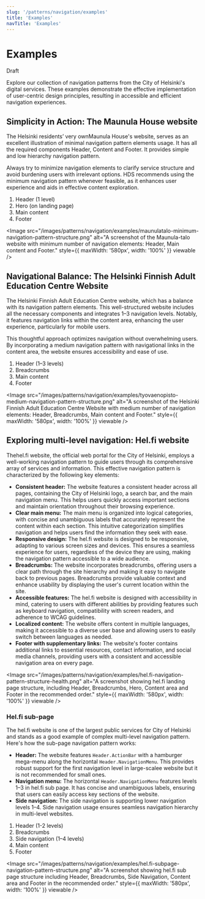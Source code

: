 ```yaml
---
slug: '/patterns/navigation/examples'
title: 'Examples'
navTitle: 'Examples'
---
```



# Examples

<StatusLabel type="error">Draft</StatusLabel>

<LeadParagraph>
  Explore our collection of navigation patterns from the City of Helsinki's digital services. These examples demonstrate the effective implementation of user-centric design principles, resulting in accessible and efficient navigation experiences.
</LeadParagraph>

## Simplicity in Action: The Maunula House website

The Helsinki residents’ very own<ExternalLink href="https://maunulatalo.hel.fi/">Maunula House's website</ExternalLink>, serves as an excellent illustration of minimal navigation pattern elements usage. It has all the required components Header, Content and Footer. It provides simple and low hierarchy navigation pattern.

Always try to minimize navigation elements to clarify service structure and avoid burdening users with irrelevant options. HDS recommends using the minimum navigation pattern whenever feasible, as it enhances user experience and aids in effective content exploration.

1. Header (1 level)
2. Hero (on landing page)
3. Main content
4. Footer

<Image
  src="/images/patterns/navigation/examples/maunulatalo-minimum-navigation-pattern-structure.png"
  alt="A screenshot of the Maunula-talo website with minimum number of navigation elements: Header, Main content and Footer."
  style={{ maxWidth: '580px', width: '100%' }}
  viewable
/>

## Navigational Balance: The Helsinki Finnish Adult Education Centre Website

The <ExternalLink href="https://tyovaenopisto.hel.fi/">Helsinki Finnish Adult Education Centre website</ExternalLink>, which has a balance with its navigation pattern elements. This well-structured website includes all the necessary components and integrates 1–3 navigation levels. Notably, it features navigation links within the content area, enhancing the user experience, particularly for mobile users.

This thoughtful approach optimizes navigation without overwhelming users. By incorporating a medium navigation pattern with navigational links in the content area, the website ensures accessibility and ease of use.

1. Header (1–3 levels)
2. Breadcrumbs
3. Main content
4. Footer

<Image
  src="/images/patterns/navigation/examples/tyovaenopisto-medium-navigation-pattern-structure.png"
  alt="A screenshot of the Helsinki Finnish Adult Education Centre Website with medium number of navigation elements: Header, Breadcrumbs, Main content and Footer."
  style={{ maxWidth: '580px', width: '100%' }}
  viewable
/>

## Exploring multi-level navigation: Hel.fi website

The<ExternalLink href="https://hel.fi">hel.fi website</ExternalLink>, the official web portal for the City of Helsinki, employs a well-working navigation pattern to guide users through its comprehensive array of services and information. This effective navigation pattern is characterized by the following key elements:

<ul style={{ marginBottom: 0 }}>
    <li>
      <strong>Consistent header:</strong> The website features a consistent header across all pages, containing the City of Helsinki logo, a search bar, and the main navigation menu. This helps users quickly access important sections and maintain orientation throughout their browsing experience.
    </li>
    <li>
      <strong>Clear main menu:</strong> The main menu is organized into logical categories, with concise and unambiguous labels that accurately represent the content within each section. This intuitive categorization simplifies navigation and helps users find the information they seek with ease.
    </li>
    <li>
      <strong>Responsive design:</strong> The hel.fi website is designed to be responsive, adapting to various screen sizes and devices. This ensures a seamless experience for users, regardless of the device they are using, making the navigation pattern accessible to a wide audience.
    </li>
    <li>
      <strong>Breadcrumbs:</strong> The website incorporates breadcrumbs, offering users a clear path through the site hierarchy and making it easy to navigate back to previous pages. Breadcrumbs provide valuable context and enhance usability by displaying the user's current location within the site.
    </li>
    <li>
      <strong>Accessible features:</strong> The hel.fi website is designed with accessibility in mind, catering to users with different abilities by providing features such as keyboard navigation, compatibility with screen readers, and adherence to WCAG guidelines.
    </li>
    <li>
      <strong>Localized content:</strong> The website offers content in multiple languages, making it accessible to a diverse user base and allowing users to easily switch between languages as needed.
    </li>
    <li>
      <strong>Footer with supplementary links:</strong> The website's footer contains additional links to essential resources, contact information, and social media channels, providing users with a consistent and accessible navigation area on every page.
    </li>
</ul>

<Image
  src="/images/patterns/navigation/examples/hel.fi-navigation-pattern-structure-health.png"
  alt="A screenshot showing hel.fi landing page structure, including Header, Breadcrumbs, Hero, Content area and Footer in the recommended order."
  style={{ maxWidth: '580px', width: '100%' }}
  viewable
/>

### Hel.fi sub-page

The hel.fi website is one of the largest public services for City of Helsinki and stands as a good example of complex multi-level navigation pattern. Here's how the sub-page navigation pattern works:
- **Header:** The website features `Header.ActionBar` with a hamburger mega-menu along the horizontal `Header.NavigationMenu`. This provides robust support for the first navigation level in large-scalee website but it is not recommended for small ones.
- **Navigation menu:** The horizontal `Header.NavigationMenu` features levels 1–3 in hel.fi sub page. It has concise and unambiguous labels, ensuring that users can easily access key sections of the website.
- **Side navigation:** The side navigation is supporting lower navigation levels 1–4. Side navigation usage ensures seamless navigation hierarchy in multi-level websites.

1. Header (1-2 levels)
2. Breadcrumbs
3. Side navigation (1–4 levels)
4. Main content
5. Footer

<Image
  src="/images/patterns/navigation/examples/hel.fi-subpage-navigation-pattern-structure.png"
  alt="A screenshot showing hel.fi sub page structure including Header, Breadcrumbs, Side Navigation, Content area and Footer in the recommended order."
  style={{ maxWidth: '580px', width: '100%' }}
  viewable
/>